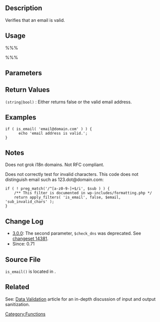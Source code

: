 {{Languages|
{{en|Function_Reference/is_email}}
{{ko|Function_Reference/is_email}}
}}

== Description ==
Verifies that an email is valid.

== Usage ==
%%%<?php is_email( $email ) ?>%%%

== Parameters ==
{{Parameter|$email|string|Email address to check.}}

== Return Values ==
; <tt>(string|bool)</tt> : Either returns false or the valid email address.

== Examples ==
<pre>
if ( is_email( 'email@domain.com' ) ) {
      echo 'email address is valid.';
}
</pre>

== Notes ==
Does not grok i18n domains. Not RFC compliant.

Does not correctly test for invalid characters. This code does not distinguish email such as 123.dot@domain.com:
<pre>
if ( ! preg_match('/^[a-z0-9-]+$/i', $sub ) ) {
	/** This filter is documented in wp-includes/formatting.php */
	return apply_filters( 'is_email', false, $email, 'sub_invalid_chars' );
}
</pre>

== Change Log ==
* [[Version_3.0 | 3.0.0]]: The second parameter, <tt>$check_dns</tt> was deprecated. See [http://core.trac.wordpress.org/changeset/14381 changeset 14381].
* Since: 0.71

== Source File ==
<tt>is_email()</tt> is located in
{{Trac|wp-includes/formatting.php}}.

== Related ==

<!--
    To Do:
    Need to find any related functions.
    Some functions may be related to many groups of functions.
-->

See: [[Data_Validation|Data Validation]] article for an in-depth discussion of input and output sanitization.

{{Tag Footer}}
[[Category:Functions]]